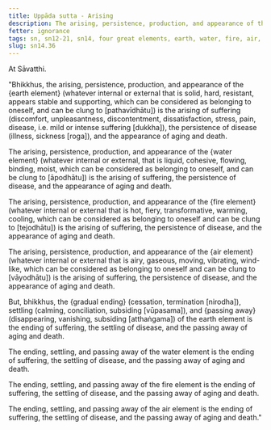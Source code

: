 ```yaml
---
title: Uppāda sutta - Arising
description: The arising, persistence, production, and appearance of the four elements is the arising of suffering, the persistence of disease, and the appearance of aging and death.
fetter: ignorance
tags: sn, sn12-21, sn14, four great elements, earth, water, fire, air, arising, appearance, ending, cessation, passing away, suffering, disease, aging, death
slug: sn14.36
---
```


At Sāvatthi.

"Bhikkhus, the arising, persistence, production, and appearance of the \{earth element} (whatever internal or external that is solid, hard, resistant, appears stable and supporting, which can be considered as belonging to oneself, and can be clung to [pathavīdhātu]) is the arising of suffering (discomfort, unpleasantness, discontentment, dissatisfaction, stress, pain, disease, i.e. mild or intense suffering [dukkha]), the persistence of disease (illness, sickness [roga]), and the appearance of aging and death.

The arising, persistence, production, and appearance of the \{water element} (whatever internal or external, that is liquid, cohesive, flowing, binding, moist, which can be considered as belonging to oneself, and can be clung to [āpodhātu]) is the arising of suffering, the persistence of disease, and the appearance of aging and death.

The arising, persistence, production, and appearance of the \{fire element} (whatever internal or external that is hot, fiery, transformative, warming, cooling, which can be considered as belonging to oneself and can be clung to [tejodhātu]) is the arising of suffering, the persistence of disease, and the appearance of aging and death.

The arising, persistence, production, and appearance of the \{air element} (whatever internal or external that is airy, gaseous, moving, vibrating, wind-like, which can be considered as belonging to oneself and can be clung to [vāyodhātu]) is the arising of suffering, the persistence of disease, and the appearance of aging and death.

But, bhikkhus, the \{gradual ending} (cessation, termination [nirodha]), settling (calming, conciliation, subsiding [vūpasama]), and \{passing away} (disappearing, vanishing, subsiding [atthaṅgama]) of the earth element is the ending of suffering, the settling of disease, and the passing away of aging and death.

The ending, settling, and passing away of the water element is the ending of suffering, the settling of disease, and the passing away of aging and death.

The ending, settling, and passing away of the fire element is the ending of suffering, the settling of disease, and the passing away of aging and death.

The ending, settling, and passing away of the air element is the ending of suffering, the settling of disease, and the passing away of aging and death."